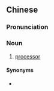 {{also|处理机}}
==Chinese==
{{zh-forms|s=处理机|type=21}}

===Pronunciation===
{{zh-pron
|m=chǔlǐjī
|c=cyu2 lei5 gei1
|cat=n
}}

===Noun===
{{zh-noun}}

# [[processor]]

====Synonyms====
* {{zh-l|處理器}}

{{zh-cat|Computing}}